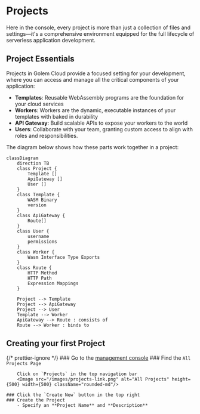 
# Projects

Here in the console, every project is more than just a collection of files and settings—it's a comprehensive environment equipped for the full lifecycle of serverless application development.

## Project Essentials

Projects in Golem Cloud provide a focused setting for your development, where you can access and manage all the critical components of your application:

- **Templates**: Reusable WebAssembly programs are the foundation for your cloud services
- **Workers**: Workers are the dynamic, executable instances of your templates with baked in durability
- **API Gateway**: Build scalable APIs to expose your workers to the world
- **Users**: Collaborate with your team, granting custom access to align with roles and responsibilities.

The diagram below shows how these parts work together in a project:

```mermaid
classDiagram
    direction TB
    class Project {
        Template []
        ApiGateway []
        User []
    }
    class Template {
        WASM Binary
        version
    }
    class ApiGateway {
        Route[]
    }
    class User {
        username
        permissions
    }
    class Worker {
        Wasm Interface Type Exports
    }
    class Route {
        HTTP Method
        HTTP Path
        Expression Mappings
    }

    Project --> Template
    Project --> ApiGateway
    Project --> User
    Template --> Worker
    ApiGateway --> Route : consists of
    Route --> Worker : binds to
```

## Creating your first Project
{/* prettier-ignore */}
<Steps>
    ### Go to the [management console](https://console.golem.cloud/)
    ### Find the `All Projects Page`

        Click on `Projects` in the top navigation bar
        <Image src="/images/projects-link.png" alt="All Projects" height={500} width={500} className="rounded-md"/>

    ### Click the `Create New` button in the top right
    ### Create the Project
        - Specify an **Project Name** and **Description**
</Steps>

